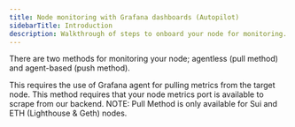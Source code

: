 ```yaml
---
title: Node monitoring with Grafana dashboards (Autopilot)
sidebarTitle: Introduction
description: Walkthrough of steps to onboard your node for monitoring.
---
```


There are two methods for monitoring your node; agentless (pull method) and agent-based (push method).

<Card title="Push Method" icon="map-pin" href="/monitoring/push-method">
  This requires the use of Grafana agent for pulling metrics from the target node. 
</Card>

<Card title="Pull Method" icon="rotate" href="/monitoring/pull-method">
  This method requires that your node metrics port is available to scrape from our backend. 
</Card>
<Tip>  NOTE: Pull Method is only available for Sui and ETH (Lighthouse & Geth) nodes. </Tip>
